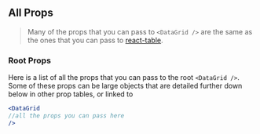 
<Head>
  <title>DataGrid - Props</title>
</Head>

## All Props

> Many of the props that you can pass to `<DataGrid />` are the same as the ones that you can pass to [react-table](https://react-table.tanstack.com/docs/api/useTable).

### Root Props

Here is a list of all the props that you can pass to the root `<DataGrid />`. Some of these props can be large
objects that are detailed further down below in other prop tables, or linked to

```jsx
<DataGrid
//all the props you can pass here
/>
```

<RootPropTable />
